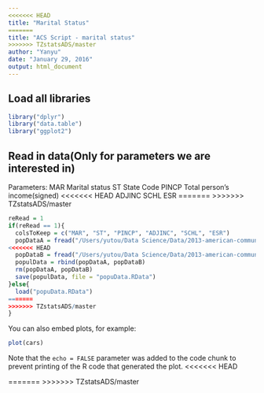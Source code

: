 ```yaml
---
<<<<<<< HEAD
title: "Marital Status"
=======
title: "ACS Script - marital status"
>>>>>>> TZstatsADS/master
author: "Yanyu"
date: "January 29, 2016"
output: html_document
---
```


## Load all libraries
```r
library("dplyr")
library("data.table")
library("ggplot2")
```

## Read in data(Only for parameters we are interested in)
Parameters:
MAR    Marital status
ST     State Code
PINCP  Total person's income(signed)
<<<<<<< HEAD
ADJINC
SCHL
ESR
=======
>>>>>>> TZstatsADS/master

```r
reRead = 1
if(reRead == 1){
  colsToKeep = c("MAR", "ST", "PINCP", "ADJINC", "SCHL", "ESR")
  popDataA = fread("/Users/yutou/Data Science/Data/2013-american-community-survey/pums/ss13pusa.csv", select = colsToKeep)
<<<<<<< HEAD
  popDataB = fread("/Users/yutou/Data Science/Data/2013-american-community-survey/pums/ss13pusb.csv", select = colsToKeep)
  populData = rbind(popDataA, popDataB)
  rm(popDataA, popDataB)
  save(populData, file = "popuData.RData")
}else{
  load("popuData.RData")
=======
>>>>>>> TZstatsADS/master
}
```
You can also embed plots, for example:

```r
plot(cars)
```

Note that the `echo = FALSE` parameter was added to the code chunk to prevent printing of the R code that generated the plot.
<<<<<<< HEAD

=======
>>>>>>> TZstatsADS/master
